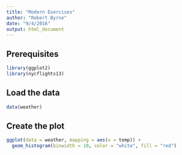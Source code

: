 ```yaml
---
title: "Modern Exercises"
author: "Robert Byrne"
date: "9/4/2016"
output: html_document
---
```


## Prerequisites

```r
library(ggplot2)
library(nycflights13)
```


## Load the data

```r
data(weather)
```

## Create the plot

```r
ggplot(data = weather, mapping = aes(x = temp)) +
  geom_histogram(binwidth = 10, color = "white", fill = "red")
```


